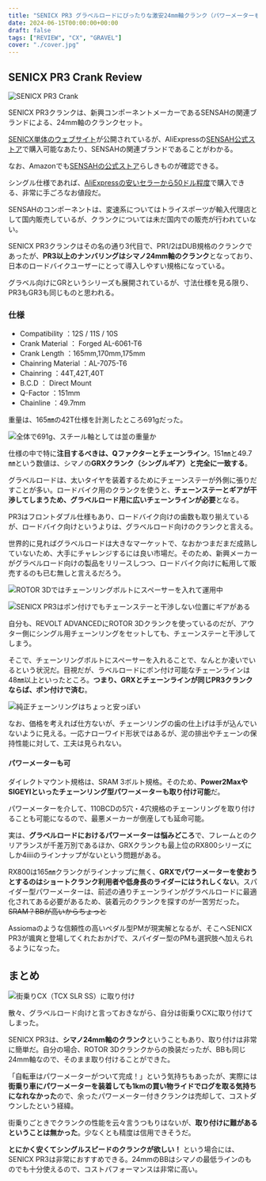 ```yaml
---
title: "SENICX PR3 グラベルロードにぴったりな激安24mm軸クランク（パワーメーターも可）"
date: 2024-06-15T00:00:00+00:00
draft: false
tags: ["REVIEW", "CX", "GRAVEL"]
cover: "./cover.jpg"
---
```


## SENICX PR3 Crank Review

![SENICX PR3 Crank](./cover.jpg)

SENICX PR3クランクは、新興コンポーネントメーカーであるSENSAHの関連ブランドによる、24mm軸のクランクセット。

[SENICX単体のウェブサイト](https://senicxtech.com/)が公開されているが、AliExpressの[SENSAH公式ストア](https://ja.aliexpress.com/store/5888062)で購入可能なあたり、SENSAHの関連ブランドであることがわかる。

なお、Amazonでも[SENSAHの公式ストア](https://amzn.to/45s0CF9)らしきものが確認できる。

シングル仕様であれば、[AliExpressの安いセラーから50ドル程度](https://s.click.aliexpress.com/e/_DeOWqfZ)で購入できる、非常に手ごろなお値段だ。

SENSAHのコンポーネントは、変速系についてはトライスポーツが輸入代理店として国内販売しているが、クランクについては未だ国内での販売が行われていない。

SENICX PR3クランクはその名の通り3代目で、PR1/2はDUB規格のクランクであったが、**PR3以上のナンバリングはシマノ24mm軸のクランク**となっており、日本のロードバイクユーザーにとって導入しやすい規格になっている。

グラベル向けにGRというシリーズも展開されているが、寸法仕様を見る限り、PR3もGR3も同じものと思われる。

### 仕様

- Compatibility ：12S / 11S / 10S
- Crank Material ： Forged AL-6061-T6
- Crank Length ：165mm,170mm,175mm
- Chainring Material ：AL-7075-T6
- Chainring ：44T,42T,40T
- B.C.D ： Direct Mount
- Q-Factor ：151mm
- Chainline ：49.7mm

重量は、165㎜の42T仕様を計測したところ691gだった。

![全体で691g、スチール軸としては並の重量か](./weight.jpg)

仕様の中で特に**注目するべきは、Qファクターとチェーンライン**。151㎜と49.7㎜という数値は、シマノの**GRXクランク（シングルギア）と完全に一致する**。

グラベルロードは、太いタイヤを装着するためにチェーンステーが外側に張りだすことが多い。ロードバイク用のクランクを使うと、**チェーンステーとギアが干渉してしまうため、グラベルロード用に広いチェーンラインが必要**となる。

PR3はフロントダブル仕様もあり、ロードバイク向けの歯数も取り揃えているが、ロードバイク向けというよりは、グラベルロード向けのクランクと言える。

世界的に見ればグラベルロードは大きなマーケットで、なおかつまだまだ成熟していないため、大手にチャレンジするには良い市場だ。そのため、新興メーカーがグラベルロード向けの製品をリリースしつつ、ロードバイク向けに転用して販売するのも已む無しと言えるだろう。

![ROTOR 3Dではチェーンリングボルトにスペーサーを入れて運用中](./gravel-fitting.jpg)

![SENICX PR3はポン付けでもチェーンステーと干渉しない位置にギアがある](./chainline.jpg)

自分も、REVOLT ADVANCEDにROTOR 3Dクランクを使っているのだが、アウター側にシングル用チェーンリングをセットしても、チェーンステーと干渉してしまう。

そこで、チェーンリングボルトにスペーサーを入れることで、なんとか凌いでいるという状況だ。目視だが、ラベルロードにポン付け可能なチェーンラインは48㎜以上といったところ。**つまり、GRXとチェーンラインが同じPR3クランクならば、ポン付けで済む**。

![純正チェーンリングはちょっと安っぽい](./tooth.jpg)

なお、価格を考えれば仕方ないが、チェーンリングの歯の仕上げは手が込んでいないように見える。一応ナローワイド形状ではあるが、泥の排出やチェーンの保持性能に対して、工夫は見られない。

#### パワーメーターも可

ダイレクトマウント規格は、SRAM 3ボルト規格。そのため、**Power2MaxやSIGEYIといったチェーンリング型パワーメーターも取り付け可能**だ。

パワーメーターを介して、110BCDの5穴・4穴規格のチェーンリングを取り付けることも可能になるので、最悪メーカーが倒産しても延命可能。

実は、**グラベルロードにおけるパワーメーターは悩みどころ**で、フレームとのクリアランスが千差万別であるほか、GRXクランクも最上位のRX800シリーズにしか4iiiiのラインナップがないという問題がある。

RX800は165㎜クランクがラインナップに無く、**GRXでパワーメーターを使おうとするのはショートクランク利用者や低身長のライダーにはうれしくない**。スパイダー型パワーメーターは、前述の通りチェーンラインがグラベルロードに最適化されてある必要があるため、装着元のクランクを探すのが一苦労だった。~~SRAM？BBが高いからちょっと~~

Assiomaのような信頼性の高いペダル型PMが現実解となるが、そこへSENICX PR3が颯爽と登場してくれたおかげで、スパイダー型のPMも選択肢へ加えられるようになった。

<LinkCard url="https://store.shopping.yahoo.co.jp/worldcycle/fvr-s-promx-2.html" linkurl="https://ck.jp.ap.valuecommerce.com/servlet/referral?sid=3171302&pid=887657043&vc_url=https%3A%2F%2Fstore.shopping.yahoo.co.jp%2Fworldcycle%2Ffvr-s-promx-2.html%3Fsc_i%3Dshopping-pc-web-result-item-rsltlst-title" />

## まとめ

![街乗りCX（TCX SLR SS）に取り付け](./riding_review.jpg)

散々、グラベルロード向けと言っておきながら、自分は街乗りCXに取り付けてしまった。

SENICX PR3は、**シマノ24mm軸のクランク**ということもあり、取り付けは非常に簡単だ。自分の場合、ROTOR 3Dクランクからの換装だったが、BBも同じ24mm軸なので、そのまま取り付けることができた。

「自転車はパワーメーターがついて完成！」という気持ちもあったが、実際には**街乗り車にパワーメーターを装着しても1kmの買い物ライドでログを取る気持ちになれなかった**ので、余ったパワーメーター付きクランクは売却して、コストダウンしたという経緯。

街乗りごときでクランクの性能を云々言うつもりはないが、**取り付けに難があるということは無かった**。少なくとも精度は信用できそうだ。

**とにかく安くてシングルスピードのクランクが欲しい！** という場合には、SENICX PR3は非常におすすめできる。24mmのBBはシマノの最低ラインのものでも十分使えるので、コストパフォーマンスは非常に高い。

<LinkCard url="https://www.aliexpress.com/item/1005004208584244.html" linkurl="https://s.click.aliexpress.com/e/_Dc6TXTH" />
